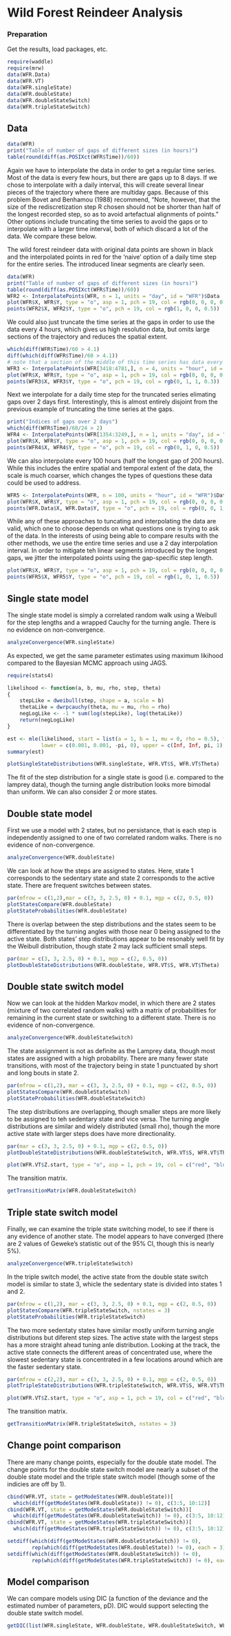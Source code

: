 Wild Forest Reindeer Analysis
========================================================
	
### Preparation
Get the results, load packages, etc.
```r
require(waddle)
require(mrw)
data(WFR.Data)
data(WFR.VT)
data(WFR.singleState)
data(WFR.doubleState)
data(WFR.doubleStateSwitch)
data(WFR.tripleStateSwitch)
```

Data
-------------------------
```r
data(WFR)
print("Table of number of gaps of different sizes (in hours)")
table(round(diff(as.POSIXct(WFR$Time))/60))
```
Again we have to interpolate the data in order to get a regular time series. Most of the data is every few hours, but there are gaps up to 8 days. If we chose to interpolate with a daily interval, this will create several linear pieces of the trajectory where there are multiday gaps. Because of this problem Bovet and Benhamou (1988) recommend, "Note, however, that the size of the rediscretization step R chosen should not be shorter than half of the longest recorded step, so as to avoid artefactual alignments of points." Other options include truncating the time series to avoid the gaps or to interpolate with a larger time interval, both of which discard a lot of the data. We compare these below.

The wild forest reindeer data with original data points are shown in black and the interpolated points in red for the 'naive' option of a daily time step for the entire series. The introduced linear segments are clearly seen.
```r
data(WFR)
print("Table of number of gaps of different sizes (in hours)")
table(round(diff(as.POSIXct(WFR$Time))/60))
WFR2 <- InterpolatePoints(WFR, n = 1, units = "day", id = "WFR")$Data
plot(WFR$X, WFR$Y, type = "o", asp = 1, pch = 19, col = rgb(0, 0, 0, 0.3), xlab = "X", ylab = "Y")
points(WFR2$X, WFR2$Y, type = "o", pch = 19, col = rgb(1, 0, 0, 0.5))
```

We could also just truncate the time series at the gaps in order to use the data every 4 hours, which gives us high resolution data, but omits large sections of the trajectory and reduces the spatial extent.
```r
which(diff(WFR$Time)/60 > 4.1)
diff(which(diff(WFR$Time)/60 > 4.1))
# note that a section of the middle of this time series has data every 2 hours, so we interpolat to 4-hour steps
WFR3 <- InterpolatePoints(WFR[3418:4781,], n = 4, units = "hour", id = "WFR")$Data
plot(WFR$X, WFR$Y, type = "o", asp = 1, pch = 19, col = rgb(0, 0, 0, 0.3), xlab = "X", ylab = "Y")
points(WFR3$X, WFR3$Y, type = "o", pch = 19, col = rgb(0, 1, 1, 0.3))
```

Next we interpolate for a daily time step for the truncated series elimating gaps over 2 days first. Interestingly, this is almost entirely disjoint from the previous example of truncating the time series at the gaps.
```r
print("Indices of gaps over 2 days")
which(diff(WFR$Time)/60/24 > 2)
WFR4 <- InterpolatePoints(WFR[1354:3249,], n = 1, units = "day", id = "WFR")$Data
plot(WFR$X, WFR$Y, type = "o", asp = 1, pch = 19, col = rgb(0, 0, 0, 0.3), xlab = "X", ylab = "Y")
points(WFR4$X, WFR4$Y, type = "o", pch = 19, col = rgb(0, 1, 0, 0.5))
```

We can also interpolate every 100 hours (half the longest gap of 200 hours). While this includes the entire spatial and temporal extent of the data, the scale is much coarser, which changes the types of questions these data could be used to address.
```r
WFR5 <- InterpolatePoints(WFR, n = 100, units = "hour", id = "WFR")$Data
plot(WFR$X, WFR$Y, type = "o", asp = 1, pch = 19, col = rgb(0, 0, 0, 0.3), xlab = "X", ylab = "Y")
points(WFR.Data$X, WFR.Data$Y, type = "o", pch = 19, col = rgb(0, 0, 1, 0.5))
```

While any of these approaches to tuncating and interpolating the data are valid, which one to choose depends on what questions one is trying to ask of the data. In the interests of using being able to compare results with the other methods, we use the entire time series and use a 2 day interpolation interval. In order to mitigate teh linear segments introduced by the longest gaps, we jitter the interpolated points using the gap-specific step length.

```r
plot(WFR$X, WFR$Y, type = "o", asp = 1, pch = 19, col = rgb(0, 0, 0, 0.3), xlab = "X", ylab = "Y")
points(WFR5$X, WFR5$Y, type = "o", pch = 19, col = rgb(1, 0, 1, 0.5))
```


Single state model
-------------------------
The single state model is simply a correlated random walk using a Weibull for the step lengths and a wrapped Cauchy for the turning angle. There is no evidence on non-convergence.
```r
analyzeConvergence(WFR.singleState)
```

As expected, we get the same parameter estimates using maximum likihood compared to the Bayesian MCMC approach using JAGS.
```r
require(stats4)

likelihood <- function(a, b, mu, rho, step, theta)
{
	stepLike = dweibull(step, shape = a, scale = b)
	thetaLike = dwrpcauchy(theta, mu = mu, rho = rho)
	negLogLike <- -1 * sum(log(stepLike), log(thetaLike))
	return(negLogLike)
}

est <- mle(likelihood, start = list(a = 1, b = 1, mu = 0, rho = 0.5), fixed = list(step = WFR.VT$S, theta = WFR.VT$Theta),
		   lower = c(0.001, 0.001, -pi, 0), upper = c(Inf, Inf, pi, 1), method = "L-BFGS-B")
summary(est)

plotSingleStateDistributions(WFR.singleState, WFR.VT$S, WFR.VT$Theta)
```

The fit of the step distribution for a single state is good (i.e. compared to the lamprey data), though the turning angle distribution looks more bimodal than uniform. We can also consider 2 or more states. 

Double state model
-------------------------
First we use a model with 2 states, but no persistance, that is each step is independently assigned to one of two correlated random walks. There is no evidence of non-convergence.

```r
analyzeConvergence(WFR.doubleState)
```

We can look at how the steps are assigned to states. Here, state 1 corresponds to the sedentary state and state 2 corresponds to the active state. There are frequent switches between states.

```r
par(mfrow = c(1,2),mar = c(3, 3, 2.5, 0) + 0.1, mgp = c(2, 0.5, 0))
plotStatesCompare(WFR.doubleState)
plotStateProbabilities(WFR.doubleState)
```

There is overlap between the step distributions and the states seem to be differentiated by the turning angles with those near 0 being assigned to the active state. Both states' step distributions appear to be resonably well fit by the Weibull distribution, though state 2 may lack sufficient small steps.

```r
par(mar = c(3, 3, 2.5, 0) + 0.1, mgp = c(2, 0.5, 0))
plotDoubleStateDistributions(WFR.doubleState, WFR.VT$S, WFR.VT$Theta)
```

Double state switch model
-------------------------
Now we can look at the hidden Markov model, in which there are 2 states (mixture of two correlated random walks) with a matrix of probabilities for remaining in the current state or switching to a different state. There is no evidence of non-convergence.

```r
analyzeConvergence(WFR.doubleStateSwitch)
```

The state assignment is not as definite as the Lamprey data, though most states are assigned with a high probability. There are many fewer state transitions, with most of the trajectory being in state 1 punctuated by short and long bouts in state 2.

```r
par(mfrow = c(1,2), mar = c(3, 3, 2.5, 0) + 0.1, mgp = c(2, 0.5, 0))
plotStatesCompare(WFR.doubleStateSwitch)
plotStateProbabilities(WFR.doubleStateSwitch)
```

The step distributions are overlapping, though smaller steps are more likely to be assigned to teh sedentary state and vice versa. The turning angle distributions are similar and widely distributed (small rho), though the more active state with larger steps does have more directionality.


```r
par(mar = c(3, 3, 2.5, 0) + 0.1, mgp = c(2, 0.5, 0))
plotDoubleStateDistributions(WFR.doubleStateSwitch, WFR.VT$S, WFR.VT$Theta)
```

```r
plot(WFR.VT$Z.start, type = "o", asp = 1, pch = 19, col = c("red", "blue")[getModeStates(WFR.doubleStateSwitch)], xlab = "X", ylab = "Y")
```

The transition matrix.
```r
getTransitionMatrix(WFR.doubleStateSwitch)
```

Triple state switch model
-------------------------
Finally, we can examine the triple state switching model, to see if there is any evidence of another state. The model appears to have converged (there are 2 values of Geweke's statistic out of the 95% CI, though this is nearly 5%).
```r
analyzeConvergence(WFR.tripleStateSwitch)
```

In the triple switch model, the active state from the double state switch model is similar to state 3, whicle the sedentary state is divided into states 1 and 2.

```r
par(mfrow = c(1,2), mar = c(3, 3, 2.5, 0) + 0.1, mgp = c(2, 0.5, 0))
plotStatesCompare(WFR.tripleStateSwitch, nstates = 3)
plotStateProbabilities(WFR.tripleStateSwitch)
```

The two more sedentaty states have similar mostly uniform turning angle distributions but diferent step sizes. The active state with the largest steps has a more straight ahead tuning anle distribution. Looking at the track, the active state connects the different areas of concentrated use, where the slowest sedentary state is concentrated in a few locations around which are the faster sedentary state.


```r
par(mfrow = c(2,2), mar = c(3, 3, 2.5, 0) + 0.1, mgp = c(2, 0.5, 0))
plotTripleStateDistributions(WFR.tripleStateSwitch, WFR.VT$S, WFR.VT$Theta)
```

```r
plot(WFR.VT$Z.start, type = "o", asp = 1, pch = 19, col = c("red", "blue", "yellow")[getModeStates(WFR.tripleStateSwitch)], xlab = "X", ylab = "Y")
```

The transition matrix.
```r
getTransitionMatrix(WFR.tripleStateSwitch, nstates = 3)
```

Change point comparison
-------------------------
There are many change points, especially for the double state model. The change points for the double state switch model are nearly a subset of the double state model and the triple state switch model (though some of the indicies are off by 1). 
```r
cbind(WFR.VT, state = getModeStates(WFR.doubleState))[
  which(diff(getModeStates(WFR.doubleState)) != 0), c(3:5, 10:12)]
cbind(WFR.VT, state = getModeStates(WFR.doubleStateSwitch))[
  which(diff(getModeStates(WFR.doubleStateSwitch)) != 0), c(3:5, 10:12)]
cbind(WFR.VT, state = getModeStates(WFR.tripleStateSwitch))[
  which(diff(getModeStates(WFR.tripleStateSwitch)) != 0), c(3:5, 10:12)]

setdiff(which(diff(getModeStates(WFR.doubleStateSwitch)) != 0), 
        rep(which(diff(getModeStates(WFR.doubleState)) != 0), each = 3) + -1:1)
setdiff(which(diff(getModeStates(WFR.doubleStateSwitch)) != 0), 
        rep(which(diff(getModeStates(WFR.tripleStateSwitch)) != 0), each = 3) + -1:1)
```

Model comparison
-------------------------
We can compare models using DIC (a function of the deviance and the estimated number of parameters, pD). DIC would support selecting the double state switch model.
```r
getDIC(list(WFR.singleState, WFR.doubleState, WFR.doubleStateSwitch, WFR.tripleStateSwitch))
```
